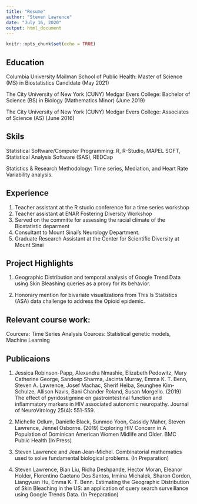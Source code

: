 ```yaml
---
title: "Resume"
author: "Steven Lawrence"
date: "July 16, 2020"
output: html_document
---
```


```r
knitr::opts_chunk$set(echo = TRUE)
```

## Education
Columbia University Mailman School of Public Health:
Master of Science (MS) in Biostatistics Candidate (May 2021)

The City University of New York (CUNY) Medgar Evers College:
Bachelor of Science (BS) in Biology (Mathematics Minor) (June 2019)

The City University of New York (CUNY) Medgar Evers College:
Associates of Science (AS) (June 2016)

## Skils

Statistical Software/Computer Programming: R, R-Studio, MAPEL SOFT, Statistical Analysis Software (SAS), REDCap

Statistics & Research Methodology: Time series, Mediation, and Heart Rate Variability analysis. 

## Experience
1.  Teacher assistant at the R studio conference for a time series workshop 
2.  Teacher assistant at ENAR Fostering Diversity Workshop 
3.  Served on the committe for assessing the racial climate of the Biostatistic deparment
4.  Consultant to Mount Sinai's Neurology Department. 
5.  Graduate Research Assistant at the Center for Scientific Diversity at Mount Sinai

## Project Highlights

1. Geographic Distribution and temporal analysis of Google Trend Data using Skin Bleashing queries as a proxy for its behavior. 

2. Honorary mention for bivariate visualizations from This Is Statistics (ASA) data challenge to address the Opioid epidemic. 



## Relevant course work: 

Courcera: Time Series Analysis
Cources: Statistical genetic models, Machine Learning 

## Publicaions

1. Jessica Robinson-Papp, Alexandra Nmashie, Elizabeth Pedowitz, Mary Catherine George, Sandeep Sharma, Jacinta
Murray, Emma K. T. Benn, Steven A. Lawrence, Josef Machac, Sherif Heiba, Seunghee Kim-Schulze, Allison Navis,
Bani Chander Roland, Susan Morgello. (2019) The effect of pyridostigmine on gastrointestinal function and inflammatory
markers in HIV associated autonomic neuropathy. Journal of NeuroVirology 25(4): 551-559.

2. Michelle Odlum, Danielle Black, Sunmoo Yoon, Cassidy Maher, Steven Lawrence, Jennel Osborne. (2019) Exploring
HIV Concern in A Population of Dominican American Women Midlife and Older. BMC Public Health (In Press)

3. Steven Lawrence and Jean Jean-Michel. Combinatorial mathematics used to solve fundamental biological
problems. (In Preparation)

4. Steven Lawrence, Bian Liu, Richa Deshpande, Hector Moran, Eleanor Holder, Florentino Caetano Dos Santos, Irmina
Michalek, Sharon Gordon, Liangyuan Hu, Emma K. T. Benn. Estimating the Geographic Distribution of Skin Bleaching
in the US: an application of query search surveillance using Google Trends Data. (In Preparation)